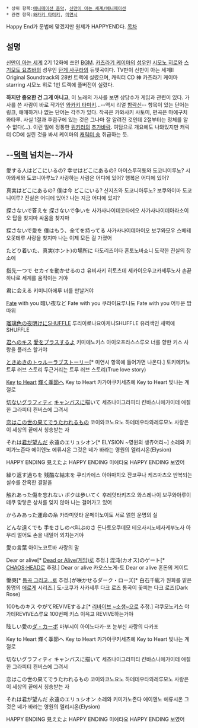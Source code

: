  * 상위 항목:[[애니메이션 음악]], [[신만이 아는 세계/애니메이션]]
 * 관련 항목:[[와카키 타미키]], [[미연시]]
Happy End가 문법에 맞겠지만 원제가 HAPPYEND다.
[[목차]]
== 설명 ==
[[신만이 아는 세계]] 2기 12화에 쓰인 [[BGM]]. [[카츠라기 케이마]]의 [[성우]]인 [[시모노 히로]]와 [[스기모토 요츠바]]의 성우인 [[탄게 사쿠라]]의 듀엣곡이다. TV판이 신만이 아는 세계Ⅱ Original Soundtrack의 28번 트랙에 실렸으며, 캐릭터 CD 神 카츠라기 케이마 starring 시모노 히로 1번 트랙에 풀버전이 실렸다.

'''하지만 중요한 건 그게 아니고''', 이 노래의 가사를 보면 상당수가 게임과 관련이 있다. 가사를 쓴 사람이 바로 작가인 [[와카키 타미키]]...--역시 리얼 [[함락신]]-- 항목이 있는 단어는 링크, 애매하거나 없는 단어는 각주가 있다. 작곡은 카와사키 사토미, 편곡은 마에구치 와타루. 사실 1절과 후렴구에 있는 것은 그나마 잘 알려진 것인데 2절부터는 정체를 알 수 없다(...). 이런 일에 정통한 [[위키러]]의 [[추가바람]]. 여담으로 개요에도 나와있지만 캐릭터 CD에 실린 것을 봐서 케이마의 [[캐릭터 송]] 취급하는 듯.

== --[[덕력]] 넘치는--가사 ==
愛する人はどこにいるの? 幸せはどこにあるの?
아이스루히토와 도코니이루노? 시아와세와 도코니아루노?
사랑하는 사람은 어디에 있어? 행복은 어디에 있어?

真実はどこにあるの? 僕は今 どこにいる?
신지츠와 도코니아루노? 보쿠와이마 도코니이루?
진실은 어디에 있어? 나는 지금 어디에 있지?

探さないで答えを 探さないで争いを
사가사나이데코타에오 사가사나이데아라소이오
답을 찾지마 싸움을 찾지마

探さないで愛を 僕はもう、全てを持ってる
사가사나이데아이오 보쿠와모우 스베테오못테루
사랑을 찾지마 나는 이제 모든 걸 가졌어

たどり着いた、真実(ホント)の場所に
타도리츠이타 혼토노바쇼니
도착한 진실의 장소에

指先一つで セカイを動かせるのさ
유비사키 히토츠데 세카이오우고카세루노사
손끝 하나로 세계를 움직이는 거야

君に会える
키미니아에루
너를 만날거야

[[Fate/stay night|Fate]] with you 暗い夜など
Fate with you 쿠라이요루나도
Fate with you 어두운 밤 따위

[[새벽녘보다 유리색인|瑠璃色の夜明け]]に[[SHUFFLE!|SHUFFLE]]
루리이로나요아케니SHUFFLE
유리색인 새벽에 SHUFFLE

[[키미키스|君へのキス]] [[러브 플러스|愛をプラス]]するよ
키미에노키스 아이오프라스스루요
너를 향한 키스 사랑을 플러스 할거야

[[도키메키 메모리얼|ときめき]]のトゥルーラブストーリー[* 미연시 항목에 들어가면 나온다.]
토키메키노 트루 러브 스토리
두근거리는 트루 러브 스토리(True love story)

[[Key]] [[투하트|to Heart]] [[ONE ~빛나는 계절로~|輝く季節へ]]
Key to Heart 카가야쿠키세츠에
Key to Heart 빛나는 계절로

[[센티멘탈 그래피티|切ないグラフィティ]] [[CANVAS 시리즈|キャンバス]]に描いて
세츠나이그라피티 캰바스니에가이테
애절한 그라피티 캔버스에 그려서

[[이 세상 끝에서 사랑을 노래하는 소녀 ~YU-NO~|恋はこの世の果て]]で[[우타와레루모노|うたわれるもの]]
코이와코노요노 하테데우타와레루모노
사랑은 이 세상의 끝에서 칭송받는 자

それは[[그대가 바라는 영원|君が望んだ]] 永遠のエリュシオン[* ELYSION ~영원의 생츄어리~]
소레와 키미가노존다 에이엔노 에류시온
그것은 네가 바라는 영원의 엘리시온(Elysion)

HAPPY ENDING 見えたよ
HAPPY ENDING 미에타요
HAPPY ENDING 보였어

繰り返す過ちを 残酷な結末を
쿠리카에스 아야마치오 잔코쿠나 케츠마츠오
반복되는 실수를 잔혹한 결말을

触れあった傷を忘れない ボクは歩いてく
후레앗타키즈오 와스레나이 보쿠와아루이테쿠
맞닿은 상처를 잊지 않아 나는 걸어가고 있어

からみあった運命の糸
카라미앗타 운메이노이토
서로 얽힌 운명의 실

どんな遠くでも 手をさしのべ叫ぶのさ
돈나토오쿠데모 테오사시노베사케부노사
아무리 멀어도 손을 내밀어 외치는거야

愛の言葉
아이노코토바
사랑의 말

Dear or alive[* [[Dead or Alive(게임)]]로 추정.] 混沌(カオス)のゲート[* [[CHAOS;HEAD]]로 추정.]
Dear or alive 카오스노게-토
Dear or alive 혼돈의 게이트

慟哭[* [[통곡 그리고...]]로 추정.]が咲かせるダーク・ローズ[* 白石千紘가 원화를 맡은 동명의 [[에로게]] 시리즈.]
도-코쿠가 사카세루 다크 로즈
통곡이 꽃피는 다크 로즈(Dark Rose)

100ものキス やがてREVIVEするよ[* [[리바이브 ~소생~]]으로 추정.]
햐쿠모노키스 야가테REVIVE스루요
100번째 키스 이윽고 REVIVE하는거야

眩しい愛の[[다카포 시리즈|ダ・カーボ]]
마부시이 아이노다카-포
눈부신 사랑의 다카포

Key to Heart 輝く季節へ
Key to Heart 카가야쿠키세츠에
Key to Heart 빛나는 계절로

切ないグラフィティ キャンバスに描いて
세츠나이그라피티 캰바스니에가이테
애절한 그라피티 캔버스에 그려서

恋はこの世の果てでうたわれるもの
코이와코노요노 하테데우타와레루모노
사랑은 이 세상의 끝에서 칭송받는 자

それは君が望んだ 永遠のエリュシオン
소레와 키미가노존다 에이엔노 에류시온
그것은 네가 바라는 영원의 엘리시온(Elysion)

HAPPY ENDING 見えたよ
HAPPY ENDING 미에타요
HAPPY ENDING 보였어
